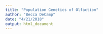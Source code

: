 ```yaml
---
title: "Population Genetics of Olfaction"
author: "Becca DeCamp"
date: "4/21/2018"
output: html_document
---
```

